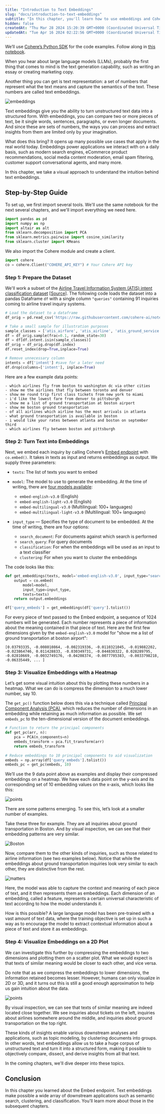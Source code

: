 ```yaml
---
title: "Introduction to Text Embeddings"
slug: "docs/introduction-to-text-embeddings"
subtitle: "In this chapter, you'll learn how to use embeddings and Cohere's Embed endpoint to explore and get insights on a dataset of sentences"
hidden: false
createdAt: "Thu Mar 28 2024 15:20:39 GMT+0000 (Coordinated Universal Time)"
updatedAt: "Tue Apr 16 2024 02:22:56 GMT+0000 (Coordinated Universal Time)"
---
```

We’ll use [Cohere’s Python SDK](/reference/about?ref=txt.cohere.com#python) for the code examples. Follow along in [this notebook](https://github.com/cohere-ai/notebooks/blob/main/notebooks/llmu/Introduction_Text_Embeddings.ipynb).

When you hear about large language models (LLMs), probably the first thing that comes to mind is the text generation capability, such as writing an essay or creating marketing copy.

Another thing you can get is text representation: a set of numbers that represent what the text means and capture the semantics of the text. These numbers are called text embeddings.

<img src='../../../assets/images/2b13b38-image.png' alt='embeddings' />


Text embeddings give you the ability to turn unstructured text data into a structured form. With embeddings, you can compare two or more pieces of text, be it single words, sentences, paragraphs, or even longer documents. And since these are sets of numbers, the ways you can process and extract insights from them are limited only by your imagination.

What does this bring? It opens up many possible use cases that apply in the real world today. Embeddings power applications we interact with on a daily basis, such as modern search engines, eCommerce product recommendations, social media content moderation, email spam filtering, customer support conversational agents, and many more.

In this chapter, we take a visual approach to understand the intuition behind text embeddings. 

## Step-by-Step Guide

To set up, we first import several tools. We'll use the same notebook for the next several chapters, and we'll import everything we need here.

```python PYTHON
import pandas as pd
import numpy as np
import altair as alt
from sklearn.decomposition import PCA
from sklearn.metrics.pairwise import cosine_similarity
from sklearn.cluster import KMeans
```

We also import the Cohere module and create a client.

```python PYTHON
import cohere
co = cohere.Client("COHERE_API_KEY") # Your Cohere API key
```

### Step 1: Prepare the Dataset

We'll work a subset of the [Airline Travel Information System (ATIS) intent classification dataset](https://www.kaggle.com/datasets/hassanamin/atis-airlinetravelinformationsystem?select=atis_intents_train.csv) \[[Source](https://aclanthology.org/H90-1021/)]. The following code loads the dataset into a pandas Dataframe `df` with a single column `"queries"` containing 91 inquiries coming to airline travel inquiry systems. 

```python PYTHON
# Load the dataset to a dataframe
df_orig = pd.read_csv('https://raw.githubusercontent.com/cohere-ai/notebooks/main/notebooks/data/atis_intents_train.csv', names=['intent','query'])

# Take a small sample for illustration purposes
sample_classes = ['atis_airfare', 'atis_airline', 'atis_ground_service']
df = df_orig.sample(frac=0.1, random_state=30)
df = df[df.intent.isin(sample_classes)]
df_orig = df_orig.drop(df.index)
df.reset_index(drop=True,inplace=True)

# Remove unnecessary column 
intents = df['intent'] #save for a later need
df.drop(columns=['intent'], inplace=True)
```

Here are a few example data points:

```
- which airlines fly from boston to washington dc via other cities
- show me the airlines that fly between toronto and denver
- show me round trip first class tickets from new york to miami
- i'd like the lowest fare from denver to pittsburgh
- show me a list of ground transportation at boston airport
- show me boston ground transportation
- of all airlines which airline has the most arrivals in atlanta
- what ground transportation is available in boston
- i would like your rates between atlanta and boston on september third
- which airlines fly between boston and pittsburgh
```

### Step 2: Turn Text into Embeddings

Next, we embed each inquiry by calling Cohere’s [Embed endpoint](/reference/embed?ref=txt.cohere.com&__hstc=14363112.fb39cf5aec47995e64cd26603e2e04d9.1682489949734.1683512904818.1683517385804.31&__hssc=14363112.72.1683517385804&__hsfp=3640182760%22%3EEmbed) with `co.embed()`. It takes in texts as input and returns embeddings as output. We supply three parameters:

- `texts`: The list of texts you want to embed

- `model`: The model to use to generate the embedding. At the time of writing, there are [four models available](/docs/embed-2):

  - `embed-english-v3.0` (English)
  - `embed-english-light-v3.0` (English)
  - `embed-multilingual-v3.0` (Multilingual: 100+ languages)
  - `embed-multilingual-light-v3.0` (Multilingual: 100+ languages)

- `input_type` — Specifies the type of document to be embedded. At the time of writing, there are four options:
  - `search_document`: For documents against which search is performed
  - `search_query`: For query documents
  - `classification`: For when the embeddings will be used as an input to a text classifier
  - `clustering`: For when you want to cluster the embeddings

The code looks like this:

```python PYTHON
def get_embeddings(texts, model='embed-english-v3.0', input_type="search_document"):
    output = co.embed(
        model=model,
        input_type=input_type,
        texts=texts)
    return output.embeddings

df['query_embeds'] = get_embeddings(df['query'].tolist())
```

For every piece of text passed to the Embed endpoint, a sequence of 1024 numbers will be generated. Each number represents a piece of information about the meaning contained in that piece of text. Here are the first few dimensions given by the `embed-english-v3.0` model for "show me a list of ground transportation at boston airport":

```
[0.03793335, -0.008010864, -0.002319336, -0.0110321045, -0.019882202, -0.023864746, 0.011428833, -0.030349731, -0.044830322, 0.028289795, -0.02810669, -0.0032749176, -0.04208374, -0.0077705383, -0.0033798218, -0.06335449, ... ]
```

### Step 3: Visualize Embeddings with a Heatmap

Let’s get some visual intuition about this by plotting these numbers in a heatmap. What we can do is compress the dimension to a much lower number, say 10. 

The `get_pc()` function below does this via a technique called [Principal Component Analysis (PCA)](https://en.wikipedia.org/wiki/Principal_component_analysis), which reduces the number of dimensions in an embedding while retaining as much information as possible. We set `embeds_pc` to the ten-dimensional version of the document embeddings.

```python PYTHON
# Function to return the principal components
def get_pc(arr, n):
    pca = PCA(n_components=n)
    embeds_transform = pca.fit_transform(arr)
    return embeds_transform
  
# Reduce embeddings to 10 principal components to aid visualization
embeds = np.array(df['query_embeds'].tolist())
embeds_pc = get_pc(embeds, 10)
```

We’ll use the 9 data point above as examples and display their compressed embeddings on a heatmap. We have each data point on the y-axis and its corresponding set of 10 embedding values on the x-axis, which looks like this:


<img src='../../../assets/images/2604a6e-image.png' alt='points' />

There are some patterns emerging. To see this, let’s look at a smaller number of examples.

Take these three for example. They are all inquiries about ground transportation in Boston. And by visual inspection, we can see that their embedding patterns are very similar.

<img src='../../../assets/images/a3157ed-image.png' alt='Boston' />

Now, compare them to the other kinds of inquiries, such as those related to airline information (see two examples below). Notice that while the embeddings about ground transportation inquiries look very similar to each other, they are distinctive from the rest.

<img src='../../../assets/images/31f890b-image.png' alt='matters' />

Here, the model was able to capture the context and meaning of each piece of text, and it then represents them as embeddings. Each dimension of an embedding, called a feature, represents a certain universal characteristic of text according to how the model understands it.

How is this possible? A large language model has been pre-trained with a vast amount of text data, where the training objective is set up in such a way as to encourage the model to extract contextual information about a piece of text and store it as embeddings.

### Step 4: Visualize Embeddings on a 2D Plot

We can investigate this further by compressing the embeddings to two dimensions and plotting them on a scatter plot. What we would expect is that texts of similar meaning would be closer to each other, and vice versa.

Do note that as we compress the embeddings to lower dimensions, the information retained becomes lesser. However, humans can only visualize in 2D or 3D, and it turns out this is still a good enough approximation to help us gain intuition about the data.


<img src='../../../assets/images/d2cd5b2-Screenshot_2024-03-29_at_1.37.12_PM.png' alt='points' />

By visual inspection, we can see that texts of similar meaning are indeed located close together. We see inquiries about tickets on the left, inquiries about airlines somewhere around the middle, and inquiries about ground transportation on the top right.

These kinds of insights enable various downstream analyses and applications, such as topic modeling, by clustering documents into groups. In other words, text embeddings allow us to take a huge corpus of unstructured text and turn it into a structured form, making it possible to objectively compare, dissect, and derive insights from all that text.

In the coming chapters, we'll dive deeper into these topics.

## Conclusion

In this chapter you learned about the Embed endpoint. Text embeddings make possible a wide array of downstream applications such as semantic search, clustering, and classification. You'll learn more about those in the subsequent chapters.
